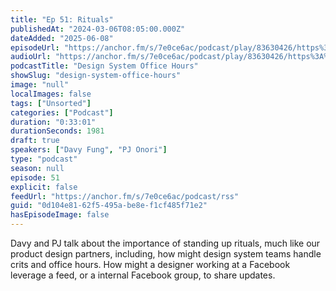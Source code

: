 ```yaml
---
title: "Ep 51: Rituals"
publishedAt: "2024-03-06T08:05:00.000Z"
dateAdded: "2025-06-08"
episodeUrl: "https://anchor.fm/s/7e0ce6ac/podcast/play/83630426/https%3A%2F%2Fd3ctxlq1ktw2nl.cloudfront.net%2Fstaging%2F2024-2-6%2F371eff37-1338-d5a7-d7ed-63ba393dd6b0.mp3"
audioUrl: "https://anchor.fm/s/7e0ce6ac/podcast/play/83630426/https%3A%2F%2Fd3ctxlq1ktw2nl.cloudfront.net%2Fstaging%2F2024-2-6%2F371eff37-1338-d5a7-d7ed-63ba393dd6b0.mp3"
podcastTitle: "Design System Office Hours"
showSlug: "design-system-office-hours"
image: "null"
localImages: false
tags: ["Unsorted"]
categories: ["Podcast"]
duration: "0:33:01"
durationSeconds: 1981
draft: true
speakers: ["Davy Fung", "PJ Onori"]
type: "podcast"
season: null
episode: 51
explicit: false
feedUrl: "https://anchor.fm/s/7e0ce6ac/podcast/rss"
guid: "0d104e81-62f5-495a-be8e-f1cf485f71e2"
hasEpisodeImage: false
---
```

Davy and PJ talk about the importance of standing up rituals, much like our product design partners, including, how might design system teams handle crits and office hours. How might a designer working at a Facebook leverage a feed, or a internal Facebook group, to share updates.
